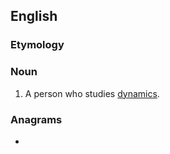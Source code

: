 ==English==

===Etymology===
{{suffix|en|dynamic|ist}}

===Noun===
{{en-noun}}

# {{lb|en|mechanics}} A person who studies [[dynamics]].

===Anagrams===
* {{anagrams|en|distamycin|dynamistic|mystacinid}}